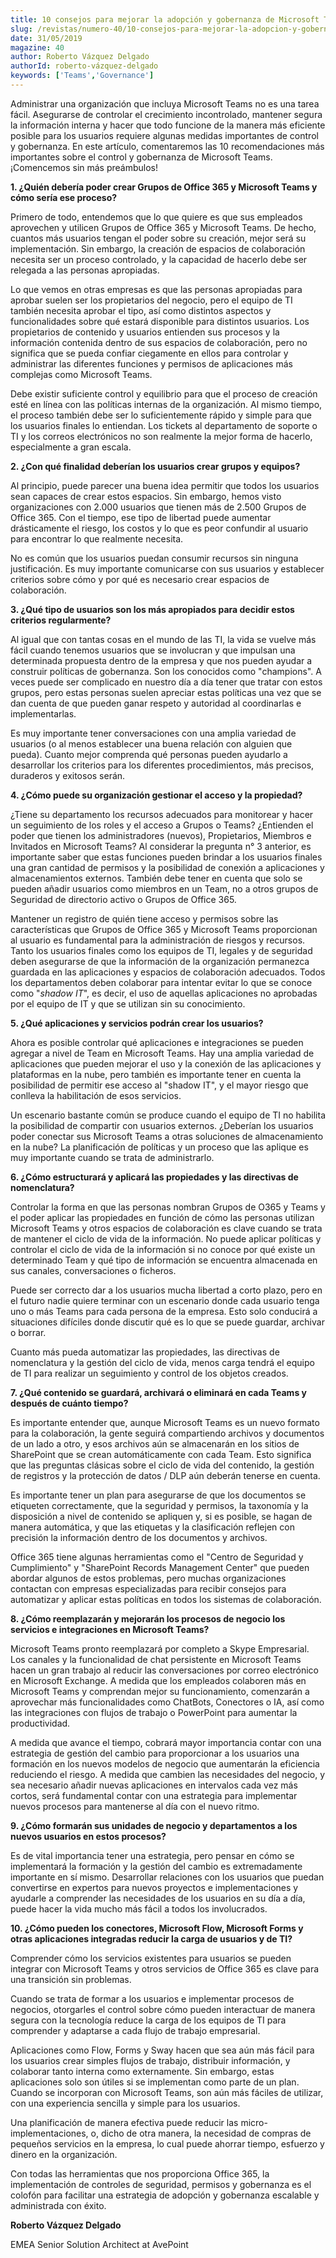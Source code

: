 ```yaml
---
title: 10 consejos para mejorar la adopción y gobernanza de Microsoft Teams
slug: /revistas/numero-40/10-consejos-para-mejorar-la-adopcion-y-gobernanza-de-microsoft-teams
date: 31/05/2019
magazine: 40
author: Roberto Vázquez Delgado
authorId: roberto-vázquez-delgado
keywords: ['Teams','Governance']
---
```






Administrar una organización que incluya Microsoft Teams no es una tarea fácil. Asegurarse de controlar el crecimiento incontrolado, mantener segura la información interna y hacer que todo funcione de la manera más eficiente posible para los usuarios requiere algunas medidas importantes de control y gobernanza. En este artículo, comentaremos las 10 recomendaciones más importantes sobre el control y gobernanza de Microsoft Teams. ¡Comencemos sin más preámbulos!

**1. ¿Quién debería poder crear Grupos de Office 365 y Microsoft Teams y cómo sería ese proceso?**

Primero de todo, entendemos que lo que quiere es que sus empleados aprovechen y utilicen Grupos de Office 365 y Microsoft Teams. De hecho, cuantos más usuarios tengan el poder sobre su creación, mejor será su implementación. Sin embargo, la creación de espacios de colaboración necesita ser un proceso controlado, y la capacidad de hacerlo debe ser relegada a las personas apropiadas.

Lo que vemos en otras empresas es que las personas apropiadas para aprobar suelen ser los propietarios del negocio, pero el equipo de TI también necesita aprobar el tipo, así como distintos aspectos y funcionalidades sobre qué estará disponible para distintos usuarios. Los propietarios de contenido y usuarios entienden sus procesos y la información contenida dentro de sus espacios de colaboración, pero no significa que se pueda confiar ciegamente en ellos para controlar y administrar las diferentes funciones y permisos de aplicaciones más complejas como Microsoft Teams.

Debe existir suficiente control y equilibrio para que el proceso de creación esté en línea con las políticas internas de la organización. Al mismo tiempo, el proceso también debe ser lo suficientemente rápido y simple para que los usuarios finales lo entiendan. Los tickets al departamento de soporte o TI y los correos electrónicos no son realmente la mejor forma de hacerlo, especialmente a gran escala.

**2. ¿Con qué finalidad deberían los usuarios crear grupos y equipos?**

Al principio, puede parecer una buena idea permitir que todos los usuarios sean capaces de crear estos espacios. Sin embargo, hemos visto organizaciones con 2.000 usuarios que tienen más de 2.500 Grupos de Office 365. Con el tiempo, ese tipo de libertad puede aumentar drásticamente el riesgo, los costos y lo que es peor confundir al usuario para encontrar lo que realmente necesita.

No es común que los usuarios puedan consumir recursos sin ninguna justificación. Es muy importante comunicarse con sus usuarios y establecer criterios sobre cómo y por qué es necesario crear espacios de colaboración.

**3. ¿Qué tipo de usuarios son los más apropiados para decidir estos criterios regularmente?**

Al igual que con tantas cosas en el mundo de las TI, la vida se vuelve más fácil cuando tenemos usuarios que se involucran y que impulsan una determinada propuesta dentro de la empresa y que nos pueden ayudar a construir políticas de gobernanza. Son los conocidos como "champions". A veces puede ser complicado en nuestro día a día tener que tratar con estos grupos, pero estas personas suelen apreciar estas políticas una vez que se dan cuenta de que pueden ganar respeto y autoridad al coordinarlas e implementarlas.

Es muy importante tener conversaciones con una amplia variedad de usuarios (o al menos establecer una buena relación con alguien que pueda). Cuanto mejor comprenda qué personas pueden ayudarlo a desarrollar los criterios para los diferentes procedimientos, más precisos, duraderos y exitosos serán.

**4. ¿Cómo puede su organización gestionar el acceso y la propiedad?**

¿Tiene su departamento los recursos adecuados para monitorear y hacer un seguimiento de los roles y el acceso a Grupos o Teams? ¿Entienden el poder que tienen los administradores (nuevos), Propietarios, Miembros e Invitados en Microsoft Teams? Al considerar la pregunta n° 3 anterior, es importante saber que estas funciones pueden brindar a los usuarios finales una gran cantidad de permisos y la posibilidad de conexión a aplicaciones y almacenamientos externos. También debe tener en cuenta que solo se pueden añadir usuarios como miembros en un Team, no a otros grupos de Seguridad de directorio activo o Grupos de Office 365.

Mantener un registro de quién tiene acceso y permisos sobre las características que Grupos de Office 365 y Microsoft Teams proporcionan al usuario es fundamental para la administración de riesgos y recursos. Tanto los usuarios finales como los equipos de TI, legales y de seguridad deben asegurarse de que la información de la organización permanezca guardada en las aplicaciones y espacios de colaboración adecuados. Todos los departamentos deben colaborar para intentar evitar lo que se conoce como "*shadow IT*", es decir, el uso de aquellas aplicaciones no aprobadas por el equipo de IT y que se utilizan sin su conocimiento.

**5. ¿Qué aplicaciones y servicios podrán crear los usuarios?**

Ahora es posible controlar qué aplicaciones e integraciones se pueden agregar a nivel de Team en Microsoft Teams. Hay una amplia variedad de aplicaciones que pueden mejorar el uso y la conexión de las aplicaciones y plataformas en la nube, pero también es importante tener en cuenta la posibilidad de permitir ese acceso al "shadow IT", y el mayor riesgo que conlleva la habilitación de esos servicios.

Un escenario bastante común se produce cuando el equipo de TI no habilita la posibilidad de compartir con usuarios externos. ¿Deberían los usuarios poder conectar sus Microsoft Teams a otras soluciones de almacenamiento en la nube? La planificación de políticas y un proceso que las aplique es muy importante cuando se trata de administrarlo.

**6. ¿Cómo estructurará y aplicará las propiedades y las directivas de nomenclatura?**

Controlar la forma en que las personas nombran Grupos de O365 y Teams y el poder aplicar las propiedades en función de cómo las personas utilizan Microsoft Teams y otros espacios de colaboración es clave cuando se trata de mantener el ciclo de vida de la información. No puede aplicar políticas y controlar el ciclo de vida de la información si no conoce por qué existe un determinado Team y qué tipo de información se encuentra almacenada en sus canales, conversaciones o ficheros.

Puede ser correcto dar a los usuarios mucha libertad a corto plazo, pero en el futuro nadie quiere terminar con un escenario donde cada usuario tenga uno o más Teams para cada persona de la empresa. Esto solo conducirá a situaciones difíciles donde discutir qué es lo que se puede guardar, archivar o borrar.

Cuanto más pueda automatizar las propiedades, las directivas de nomenclatura y la gestión del ciclo de vida, menos carga tendrá el equipo de TI para realizar un seguimiento y control de los objetos creados.

**7. ¿Qué contenido se guardará, archivará o eliminará en cada Teams y después de cuánto tiempo?**

Es importante entender que, aunque Microsoft Teams es un nuevo formato para la colaboración, la gente seguirá compartiendo archivos y documentos de un lado a otro, y esos archivos aún se almacenarán en los sitios de SharePoint que se crean automáticamente con cada Team. Esto significa que las preguntas clásicas sobre el ciclo de vida del contenido, la gestión de registros y la protección de datos / DLP aún deberán tenerse en cuenta.

Es importante tener un plan para asegurarse de que los documentos se etiqueten correctamente, que la seguridad y permisos, la taxonomía y la disposición a nivel de contenido se apliquen y, si es posible, se hagan de manera automática, y que las etiquetas y la clasificación reflejen con precisión la información dentro de los documentos y archivos.

Office 365 tiene algunas herramientas como el "Centro de Seguridad y Cumplimiento" y "SharePoint Records Management Center" que pueden abordar algunos de estos problemas, pero muchas organizaciones contactan con empresas especializadas para recibir consejos para automatizar y aplicar estas políticas en todos los sistemas de colaboración.

**8. ¿Cómo reemplazarán y mejorarán los procesos de negocio los servicios e integraciones en Microsoft Teams?**

Microsoft Teams pronto reemplazará por completo a Skype Empresarial. Los canales y la funcionalidad de chat persistente en Microsoft Teams hacen un gran trabajo al reducir las conversaciones por correo electrónico en Microsoft Exchange. A medida que los empleados colaboren más en Microsoft Teams y comprendan mejor su funcionamiento, comenzarán a aprovechar más funcionalidades como ChatBots, Conectores o IA, así como las integraciones con flujos de trabajo o PowerPoint para aumentar la productividad.

A medida que avance el tiempo, cobrará mayor importancia contar con una estrategia de gestión del cambio para proporcionar a los usuarios una formación en los nuevos modelos de negocio que aumentarán la eficiencia reduciendo el riesgo. A medida que cambien las necesidades del negocio, y sea necesario añadir nuevas aplicaciones en intervalos cada vez más cortos, será fundamental contar con una estrategia para implementar nuevos procesos para mantenerse al día con el nuevo ritmo.

**9. ¿Cómo formarán sus unidades de negocio y departamentos a los nuevos usuarios en estos procesos?**

Es de vital importancia tener una estrategia, pero pensar en cómo se implementará la formación y la gestión del cambio es extremadamente importante en sí mismo. Desarrollar relaciones con los usuarios que puedan convertirse en expertos para nuevos proyectos e implementaciones y ayudarle a comprender las necesidades de los usuarios en su día a día, puede hacer la vida mucho más fácil a todos los involucrados.

**10. ¿Cómo pueden los conectores, Microsoft Flow, Microsoft Forms y otras aplicaciones integradas reducir la carga de usuarios y de TI?**

Comprender cómo los servicios existentes para usuarios se pueden integrar con Microsoft Teams y otros servicios de Office 365 es clave para una transición sin problemas.

Cuando se trata de formar a los usuarios e implementar procesos de negocios, otorgarles el control sobre cómo pueden interactuar de manera segura con la tecnología reduce la carga de los equipos de TI para comprender y adaptarse a cada flujo de trabajo empresarial.

Aplicaciones como Flow, Forms y Sway hacen que sea aún más fácil para los usuarios crear simples flujos de trabajo, distribuir información, y colaborar tanto interna como externamente. Sin embargo, estas aplicaciones solo son útiles si se implementan como parte de un plan. Cuando se incorporan con Microsoft Teams, son aún más fáciles de utilizar, con una experiencia sencilla y simple para los usuarios.

Una planificación de manera efectiva puede reducir las micro-implementaciones, o, dicho de otra manera, la necesidad de compras de pequeños servicios en la empresa, lo cual puede ahorrar tiempo, esfuerzo y dinero en la organización.

Con todas las herramientas que nos proporciona Office 365, la implementación de controles de seguridad, permisos y gobernanza es el colofón para facilitar una estrategia de adopción y gobernanza escalable y administrada con éxito.



**Roberto Vázquez Delgado**

EMEA Senior Solution Architect at AvePoint

 
 
